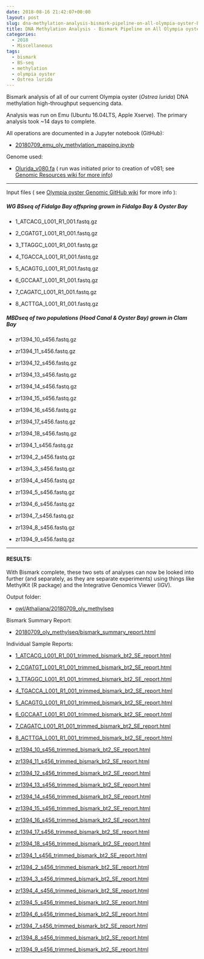 ```yaml
---
date: 2018-08-16 21:42:07+00:00
layout: post
slug: dna-methylation-analysis-bismark-pipeline-on-all-olympia-oyster-bsseq-datasets
title: DNA Methylation Analysis - Bismark Pipeline on All Olympia oyster BSseq Datasets
categories:
  - 2018
  - Miscellaneous
tags:
  - bismark
  - BS-seq
  - methylation
  - olympia oyster
  - Ostrea lurida
---
```


Bismark analysis of all of our current Olympia oyster (_Ostrea lurida_) DNA methylation high-throughput sequencing data.

Analysis was run on Emu (Ubuntu 16.04LTS, Apple Xserve). The primary analysis took ~14 days to complete.

All operations are documented in a Jupyter notebook (GitHub):





  * [20180709_emu_oly_methylation_mapping.ipynb](https://github.com/RobertsLab/code/blob/master/notebooks/sam/20180709_emu_oly_methylation_mapping.ipynb)



Genome used:



  * [Olurida_v080.fa](https://owl.fish.washington.edu/halfshell/genomic-databank/Olurida_v080.fa) ( run was initiated prior to creation of v081; see [Genomic Resources wiki for more info ](https://github.com/RobertsLab/resources/wiki/Genomic-Resources#ostrea-lurida))





* * *



Input files ( see [Olympia oyster Genomic GitHub wiki](https://github.com/RobertsLab/project-olympia.oyster-genomic/wiki) for more info ):



##### WG BSseq of Fidalgo Bay offspring grown in Fidalgo Bay & Oyster Bay







  * 1_ATCACG_L001_R1_001.fastq.gz



  * 2_CGATGT_L001_R1_001.fastq.gz



  * 3_TTAGGC_L001_R1_001.fastq.gz



  * 4_TGACCA_L001_R1_001.fastq.gz



  * 5_ACAGTG_L001_R1_001.fastq.gz



  * 6_GCCAAT_L001_R1_001.fastq.gz



  * 7_CAGATC_L001_R1_001.fastq.gz



  * 8_ACTTGA_L001_R1_001.fastq.gz






##### MBDseq of two populations (Hood Canal & Oyster Bay) grown in Clam Bay







  * zr1394_10_s456.fastq.gz



  * zr1394_11_s456.fastq.gz



  * zr1394_12_s456.fastq.gz



  * zr1394_13_s456.fastq.gz



  * zr1394_14_s456.fastq.gz



  * zr1394_15_s456.fastq.gz



  * zr1394_16_s456.fastq.gz



  * zr1394_17_s456.fastq.gz



  * zr1394_18_s456.fastq.gz



  * zr1394_1_s456.fastq.gz



  * zr1394_2_s456.fastq.gz



  * zr1394_3_s456.fastq.gz



  * zr1394_4_s456.fastq.gz



  * zr1394_5_s456.fastq.gz



  * zr1394_6_s456.fastq.gz



  * zr1394_7_s456.fastq.gz



  * zr1394_8_s456.fastq.gz



  * zr1394_9_s456.fastq.gz






* * *





#### RESULTS:





With Bismark complete, these two sets of analyses can now be looked into further (and separately, as they are separate experiments) using things like MethylKit (R package) and 
the Integrative Genomics Viewer (IGV).

Output folder:





  * [owl/Athaliana/20180709_oly_methylseq](https://owl.fish.washington.edu/Athaliana/20180709_oly_methylseq/)



Bismark Summary Report:



  * [20180709_oly_methylseq/bismark_summary_report.html](https://owl.fish.washington.edu/Athaliana/20180709_oly_methylseq/bismark_summary_report.html)



Individual Sample Reports:



  * [1_ATCACG_L001_R1_001_trimmed_bismark_bt2_SE_report.html](https://owl.fish.washington.edu/Athaliana/20180709_oly_methylseq/1_ATCACG_L001_R1_001_trimmed_bismark_bt2_SE_report.html)



  * [2_CGATGT_L001_R1_001_trimmed_bismark_bt2_SE_report.html](https://owl.fish.washington.edu/Athaliana/20180709_oly_methylseq/2_CGATGT_L001_R1_001_trimmed_bismark_bt2_SE_report.html)



  * [3_TTAGGC_L001_R1_001_trimmed_bismark_bt2_SE_report.html](https://owl.fish.washington.edu/Athaliana/20180709_oly_methylseq/3_TTAGGC_L001_R1_001_trimmed_bismark_bt2_SE_report.html)



  * [4_TGACCA_L001_R1_001_trimmed_bismark_bt2_SE_report.html](https://owl.fish.washington.edu/Athaliana/20180709_oly_methylseq/4_TGACCA_L001_R1_001_trimmed_bismark_bt2_SE_report.html)



  * [5_ACAGTG_L001_R1_001_trimmed_bismark_bt2_SE_report.html](https://owl.fish.washington.edu/Athaliana/20180709_oly_methylseq/5_ACAGTG_L001_R1_001_trimmed_bismark_bt2_SE_report.html)



  * [6_GCCAAT_L001_R1_001_trimmed_bismark_bt2_SE_report.html](https://owl.fish.washington.edu/Athaliana/20180709_oly_methylseq/6_GCCAAT_L001_R1_001_trimmed_bismark_bt2_SE_report.html)



  * [7_CAGATC_L001_R1_001_trimmed_bismark_bt2_SE_report.html](https://owl.fish.washington.edu/Athaliana/20180709_oly_methylseq/7_CAGATC_L001_R1_001_trimmed_bismark_bt2_SE_report.html)



  * [8_ACTTGA_L001_R1_001_trimmed_bismark_bt2_SE_report.html](https://owl.fish.washington.edu/Athaliana/20180709_oly_methylseq/8_ACTTGA_L001_R1_001_trimmed_bismark_bt2_SE_report.html)



  * [zr1394_10_s456_trimmed_bismark_bt2_SE_report.html](https://owl.fish.washington.edu/Athaliana/20180709_oly_methylseq/zr1394_10_s456_trimmed_bismark_bt2_SE_report.html)



  * [zr1394_11_s456_trimmed_bismark_bt2_SE_report.html](https://owl.fish.washington.edu/Athaliana/20180709_oly_methylseq/zr1394_11_s456_trimmed_bismark_bt2_SE_report.html)



  * [zr1394_12_s456_trimmed_bismark_bt2_SE_report.html](https://owl.fish.washington.edu/Athaliana/20180709_oly_methylseq/zr1394_12_s456_trimmed_bismark_bt2_SE_report.html)



  * [zr1394_13_s456_trimmed_bismark_bt2_SE_report.html](https://owl.fish.washington.edu/Athaliana/20180709_oly_methylseq/zr1394_13_s456_trimmed_bismark_bt2_SE_report.html)



  * [zr1394_14_s456_trimmed_bismark_bt2_SE_report.html](https://owl.fish.washington.edu/Athaliana/20180709_oly_methylseq/zr1394_14_s456_trimmed_bismark_bt2_SE_report.html)



  * [zr1394_15_s456_trimmed_bismark_bt2_SE_report.html](https://owl.fish.washington.edu/Athaliana/20180709_oly_methylseq/zr1394_15_s456_trimmed_bismark_bt2_SE_report.html)



  * [zr1394_16_s456_trimmed_bismark_bt2_SE_report.html](https://owl.fish.washington.edu/Athaliana/20180709_oly_methylseq/zr1394_16_s456_trimmed_bismark_bt2_SE_report.html)



  * [zr1394_17_s456_trimmed_bismark_bt2_SE_report.html](https://owl.fish.washington.edu/Athaliana/20180709_oly_methylseq/zr1394_17_s456_trimmed_bismark_bt2_SE_report.html)



  * [zr1394_18_s456_trimmed_bismark_bt2_SE_report.html](https://owl.fish.washington.edu/Athaliana/20180709_oly_methylseq/zr1394_18_s456_trimmed_bismark_bt2_SE_report.html)



  * [zr1394_1_s456_trimmed_bismark_bt2_SE_report.html](https://owl.fish.washington.edu/Athaliana/20180709_oly_methylseq/zr1394_1_s456_trimmed_bismark_bt2_SE_report.html)



  * [zr1394_2_s456_trimmed_bismark_bt2_SE_report.html](https://owl.fish.washington.edu/Athaliana/20180709_oly_methylseq/zr1394_2_s456_trimmed_bismark_bt2_SE_report.html)



  * [zr1394_3_s456_trimmed_bismark_bt2_SE_report.html](https://owl.fish.washington.edu/Athaliana/20180709_oly_methylseq/zr1394_3_s456_trimmed_bismark_bt2_SE_report.html)



  * [zr1394_4_s456_trimmed_bismark_bt2_SE_report.html](https://owl.fish.washington.edu/Athaliana/20180709_oly_methylseq/zr1394_4_s456_trimmed_bismark_bt2_SE_report.html)



  * [zr1394_5_s456_trimmed_bismark_bt2_SE_report.html](https://owl.fish.washington.edu/Athaliana/20180709_oly_methylseq/zr1394_5_s456_trimmed_bismark_bt2_SE_report.html)



  * [zr1394_6_s456_trimmed_bismark_bt2_SE_report.html](https://owl.fish.washington.edu/Athaliana/20180709_oly_methylseq/zr1394_6_s456_trimmed_bismark_bt2_SE_report.html)



  * [zr1394_7_s456_trimmed_bismark_bt2_SE_report.html](https://owl.fish.washington.edu/Athaliana/20180709_oly_methylseq/zr1394_7_s456_trimmed_bismark_bt2_SE_report.html)



  * [zr1394_8_s456_trimmed_bismark_bt2_SE_report.html](https://owl.fish.washington.edu/Athaliana/20180709_oly_methylseq/zr1394_8_s456_trimmed_bismark_bt2_SE_report.html)



  * [zr1394_9_s456_trimmed_bismark_bt2_SE_report.html](https://owl.fish.washington.edu/Athaliana/20180709_oly_methylseq/zr1394_9_s456_trimmed_bismark_bt2_SE_report.html)



